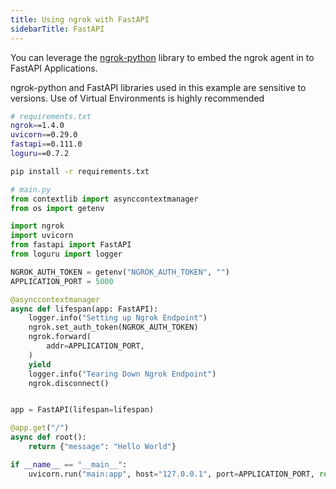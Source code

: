 ```yaml
---
title: Using ngrok with FastAPI
sidebarTitle: FastAPI
---
```


You can leverage the [ngrok-python](https://github.com/ngrok/ngrok-python) library to embed the ngrok agent in to FastAPI Applications.

<Warning>
ngrok-python and FastAPI libraries used in this example are sensitive to versions. Use of Virtual Environments is highly recommended
</Warning>

```sh
# requirements.txt
ngrok==1.4.0
uvicorn==0.29.0
fastapi==0.111.0
loguru==0.7.2
```

```sh
pip install -r requirements.txt
```

```python
# main.py
from contextlib import asynccontextmanager
from os import getenv

import ngrok
import uvicorn
from fastapi import FastAPI
from loguru import logger

NGROK_AUTH_TOKEN = getenv("NGROK_AUTH_TOKEN", "")
APPLICATION_PORT = 5000

@asynccontextmanager
async def lifespan(app: FastAPI):
    logger.info("Setting up Ngrok Endpoint")
    ngrok.set_auth_token(NGROK_AUTH_TOKEN)
    ngrok.forward(
        addr=APPLICATION_PORT,
    )
    yield
    logger.info("Tearing Down Ngrok Endpoint")
    ngrok.disconnect()


app = FastAPI(lifespan=lifespan)

@app.get("/")
async def root():
    return {"message": "Hello World"}

if __name__ == "__main__":
    uvicorn.run("main:app", host="127.0.0.1", port=APPLICATION_PORT, reload=True)
```
